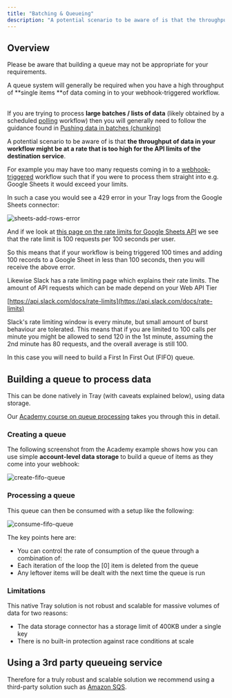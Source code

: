 ```yaml
---
title: "Batching & Queueing"
description: "A potential scenario to be aware of is that the throughput of data in your workflow might be at a rate that is too high for the API limits of the destination service."
---
```


## Overview

<Warning>
Please be aware that building a queue may not be appropriate for your requirements.

A queue system will generally be required when you have a high throughput of **single items **of data coming in to your webhook-triggered workflow.<br/>

<br/>If you are trying to process **large batches / lists of data** (likely obtained by a scheduled [polling](https://tray.io/documentation/tray-uac/building-automations/polling-for-new-data/polling-with-last-runtime/) workflow) then you will generally need to follow the guidance found in [Pushing data in batches (chunking)](https://tray.io/documentation/tray-uac/building-automations/batching-queueing-data/pushing-data-in-batches-chunking/)
</Warning>

A potential scenario to be aware of is that **the throughput of data in your workflow might be at a rate that is too high for the API limits of the destination service**.

For example you may have too many requests coming in to a [webhook-triggered](https://tray.io/documentation/connectors/triggers/webhook-trigger/) workflow such that if you were to process them straight into e.g. Google Sheets  it would exceed your limits.

In such a case you would see a 429 error in your Tray logs from the Google Sheets connector:

![sheets-add-rows-error](/images/platform/automation-integration/advanced-use-cases/batching-queueing/81f64ac5-bc39d26f_sheets-add-rows-error.png)

And if we look at [this page on the rate limits for Google Sheets API](https://developers.google.com/sheets/api/limits) we see that the rate limit is 100 requests per 100 seconds per user.

So this means that if your workflow is being triggered 100 times and adding 100 records to a Google Sheet in less than 100 seconds, then you will receive the above error.

Likewise Slack has a rate limiting page which explains their rate limits. The amount of API requests which can be made depend on your Web API Tier

[https://api.slack.com/docs/rate-limits](https://api.slack.com/docs/rate-limits)

Slack's rate limiting window is every minute, but small amount of burst behaviour are tolerated. This means that if you are limited to 100 calls per minute you might be allowed to send 120 in the 1st minute, assuming the 2nd minute has 80 requests, and the overall average is still 100.

In this case you will need to build a First In First Out (FIFO) queue.

## Building a queue to process data

This can be done natively in Tray (with caveats explained below), using data storage.

Our [Academy course on queue processing](https://academy.tray.io/?path=/tray-build-practitioner-ii/ckrx5RL9vjseLZUhRFQbtV/queue-processing-18m/82Z9kqEnX6SPC6jRA76Zbz) takes you through this in detail.

### Creating a queue

The following screenshot from the Academy example shows how you can use simple **account-level data storage** to build a queue of items as they come into your webhook:

![create-fifo-queue](/images/platform/automation-integration/advanced-use-cases/batching-queueing/NN2OEPLlM8fKjlgOKAnSC_create-fifo-queue.png)

### Processing a queue

This queue can then be consumed with a setup like the following:

![consume-fifo-queue](/images/platform/automation-integration/advanced-use-cases/batching-queueing/70Wc03mpBw9TgPVabfuvT1_consume-fifo-queue.png)

The key points here are:

- You can control the rate of consumption of the queue through a combination of: 
- Each iteration of the loop the [0] item is deleted from the queue
- Any leftover items will be dealt with the next time the queue is run

### Limitations

This native Tray solution is not robust and scalable for massive volumes of data for two reasons:

- The data storage connector has a storage limit of 400KB under a single key
- There is no built-in protection against race conditions at scale

## Using a 3rd party queueing service

Therefore for a truly robust and scalable solution we recommend using a third-party solution such as [Amazon SQS](#).
